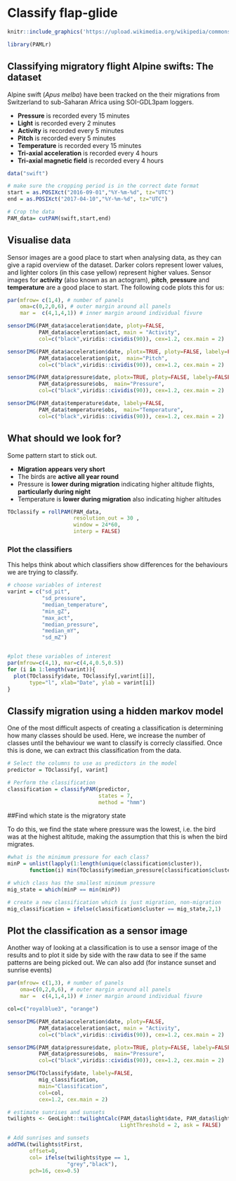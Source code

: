 # Classify flap-glide {#swift}



```r
knitr::include_graphics('https://upload.wikimedia.org/wikipedia/commons/e/ec/Tachymarptis_melba_-Spain_-collage-8.jpg')

```


```r
library(PAMLr)
```

## Classifying migratory flight Alpine swifts: The dataset

Alpine swift (*Apus melba*) have been tracked on the their migrations from Switzerland to sub-Saharan Africa using SOI-GDL3pam loggers. 

* **Pressure** is recorded every 15 minutes
* **Light** is recorded every 2 minutes
* **Activity** is recorded every 5 minutes
* **Pitch** is recorded every 5 minutes
* **Temperature** is recorded every 15 minutes
* **Tri-axial acceleration** is recorded every 4 hours
* **Tri-axial magnetic field** is recorded every 4 hours


```r
data("swift")

# make sure the cropping period is in the correct date format
start = as.POSIXct("2016-09-01","%Y-%m-%d", tz="UTC")
end = as.POSIXct("2017-04-10","%Y-%m-%d", tz="UTC")

# Crop the data
PAM_data= cutPAM(swift,start,end)
```

## Visualise data

Sensor images are a good place to start when analysing data, as they can give a rapid overview of the dataset. Darker colors represent lower values, and lighter colors (in this case yellow) represent higher values. Sensor images for **activity** (also known as an actogram), **pitch**, **pressure** and **temperature** are a good place to start. The following code plots this for us:

```r
par(mfrow= c(1,4), # number of panels
    oma=c(0,2,0,6), # outer margin around all panels
    mar =  c(4,1,4,1)) # inner margin around individual fivure

sensorIMG(PAM_data$acceleration$date, ploty=FALSE,
          PAM_data$acceleration$act, main = "Activity",
          col=c("black",viridis::cividis(90)), cex=1.2, cex.main = 2)

sensorIMG(PAM_data$acceleration$date, plotx=TRUE, ploty=FALSE, labely=FALSE,
          PAM_data$acceleration$pit,  main="Pitch",
          col=c("black",viridis::cividis(90)), cex=1.2, cex.main = 2)

sensorIMG(PAM_data$pressure$date, plotx=TRUE, ploty=FALSE, labely=FALSE,
          PAM_data$pressure$obs,  main="Pressure",
          col=c("black",viridis::cividis(90)), cex=1.2, cex.main = 2)

sensorIMG(PAM_data$temperature$date, labely=FALSE,
          PAM_data$temperature$obs,  main="Temperature",
          col=c("black",viridis::cividis(90)), cex=1.2, cex.main = 2)
```


## What should we look for?

Some pattern start to stick out.

* **Migration appears very short**
* The birds are **active all year round**
* Pressure is **lower during migration** indicating higher altitude flights, **particularly during night**
* Temperature is **lower during migration** also indicating higher altitudes

```r
TOclassify = rollPAM(PAM_data,
                     resolution_out = 30 ,
                     window = 24*60,
                     interp = FALSE)
```

### Plot the classifiers

This helps think about which classifiers show differences for the behaviours we are trying to classify.

```r
# choose variables of interest
varint = c("sd_pit",
           "sd_pressure",
           "median_temperature",
           "min_gZ",
           "max_act",
           "median_pressure",
           "median_mY",
           "sd_mZ")


#plot these variables of interest
par(mfrow=c(4,1), mar=c(4,4,0.5,0.5))
for (i in 1:length(varint)){
  plot(TOclassify$date, TOclassify[,varint[i]], 
       type="l", xlab="Date", ylab = varint[i])
}
```

## Classify migration using a hidden markov model

One of the most difficult aspects of creating a classification is determining how many classes should be used. Here, we increase the number of classes until the behaviour we want to classify is correcly classified. Once this is done, we can extract this classification from the data.

```r
# Select the columns to use as predictors in the model
predictor = TOclassify[, varint]

# Perform the classification
classification = classifyPAM(predictor,
                             states = 7,
                             method = "hmm")
```

##Find which state is the migratory state

To do this, we find the state where pressure was the lowest, i.e. the bird was at the highest altitude, making the assumption that this is when the bird migrates.

```r
#what is the minimum pressure for each class?
minP = unlist(lapply(1:length(unique(classification$cluster)),
       function(i) min(TOclassify$median_pressure[classification$cluster==i])))

# which class has the smallest minimum pressure
mig_state = which(minP == min(minP))

# create a new classification which is just migration, non-migration
mig_classification = ifelse(classification$cluster == mig_state,2,1)
```

## Plot the classification as a sensor image

Another way of looking at a classification is to use a sensor image of the results and to plot it side by side with the raw data to see if the same patterns are being picked out. We can also add (for instance sunset and sunrise events)

```r
par(mfrow= c(1,3), # number of panels
    oma=c(0,2,0,6), # outer margin around all panels
    mar =  c(4,1,4,1)) # inner margin around individual fivure

col=c("royalblue3", "orange")

sensorIMG(PAM_data$acceleration$date, ploty=FALSE,
          PAM_data$acceleration$act, main = "Activity",
          col=c("black",viridis::cividis(90)), cex=1.2, cex.main = 2)

sensorIMG(PAM_data$pressure$date, plotx=TRUE, ploty=FALSE, labely=FALSE,
          PAM_data$pressure$obs,  main="Pressure",
          col=c("black",viridis::cividis(90)), cex=1.2, cex.main = 2)

sensorIMG(TOclassify$date, labely=FALSE,
          mig_classification, 
          main="Classification",
          col=col,
          cex=1.2, cex.main = 2)

# estimate sunrises and sunsets
twilights <- GeoLight::twilightCalc(PAM_data$light$date, PAM_data$light$obs,
                                    LightThreshold = 2, ask = FALSE)

# Add sunrises and sunsets
addTWL(twilights$tFirst,
       offset=0,
       col= ifelse(twilights$type == 1,
                   "grey","black"),
       pch=16, cex=0.5)

```



